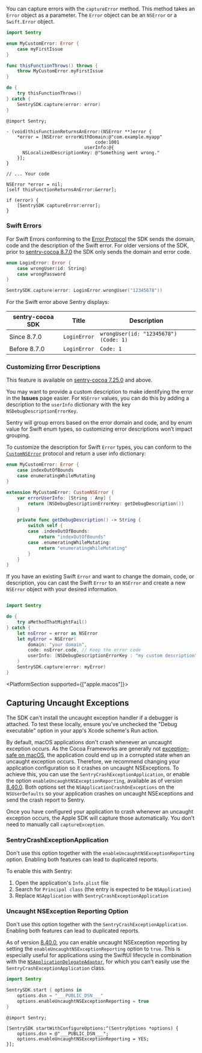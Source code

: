 You can capture errors with the `captureError` method. This method takes an `Error` object as a parameter. The `Error` object can be an `NSError` or a `Swift.Error` object.

```swift {tabTitle:Swift}
import Sentry

enum MyCustomError: Error {
    case myFirstIssue
}

func thisFunctionThrows() throws {
    throw MyCustomError.myFirstIssue
} 

do {
    try thisFunctionThrows()
} catch {
    SentrySDK.capture(error: error)
}
```

```objc {tabTitle:Objective-C}
@import Sentry;

- (void)thisFunctionReturnsAnError:(NSError **)error {
    *error = [NSError errorWithDomain:@"com.example.myapp"
                                 code:1001
                             userInfo:@{
      NSLocalizedDescriptionKey: @"Something went wrong."
    }];
}

// ... Your code

NSError *error = nil;
[self thisFunctionReturnsAnError:&error];

if (error) {
    [SentrySDK captureError:error];
}
```

### Swift Errors

For Swift Errors conforming to the [Error Protocol](https://developer.apple.com/documentation/swift/error) the SDK sends the domain, code and the description of the Swift error.
For older versions of the SDK, prior to [sentry-cocoa 8.7.0](https://github.com/getsentry/sentry-cocoa/blob/main/CHANGELOG.md#870) the SDK only sends the domain and error code.

```Swift
enum LoginError: Error {
    case wrongUser(id: String)
    case wrongPassword
}

SentrySDK.capture(error: LoginError.wrongUser("12345678"))
```

For the Swift error above Sentry displays:

| sentry-cocoa SDK | Title        | Description                           |
| ---------------- | ------------ | ------------------------------------- |
| Since 8.7.0      | `LoginError` | `wrongUser(id: "12345678") (Code: 1)` |
| Before 8.7.0     | `LoginError` | `Code: 1`                             |

### Customizing Error Descriptions

This feature is available on [sentry-cocoa 7.25.0](https://github.com/getsentry/sentry-cocoa/blob/main/CHANGELOG.md#7250) and above.

You may want to provide a custom description to make identifying the error in the **Issues** page easier. For `NSError` values, you can do this by adding a description to the `userInfo` dictionary with the key `NSDebugDescriptionErrorKey`.

Sentry will group errors based on the error domain and code, and by enum value for Swift enum types, so customizing error descriptions won’t impact grouping.

To customize the description for Swift `Error` types, you can conform to the [`CustomNSError`](https://developer.apple.com/documentation/foundation/customnserror) protocol and return a user info dictionary:

```swift {tabTitle:Swift}
enum MyCustomError: Error {
    case indexOutOfBounds
    case enumeratingWhileMutating
}

extension MyCustomError: CustomNSError {
    var errorUserInfo: [String : Any] {
        return [NSDebugDescriptionErrorKey: getDebugDescription()]
    }

    private func getDebugDescription() -> String {
        switch self {
        case .indexOutOfBounds:
            return "indexOutOfBounds"
        case .enumeratingWhileMutating:
            return "enumeratingWhileMutating"
        }
    }
}
```

If you have an existing Swift `Error` and want to change the domain, code, or description, you can cast the Swift `Error` to an `NSError` and create a new `NSError` object with your desired information.

```swift {tabTitle:Swift}

import Sentry

do {
    try aMethodThatMightFail()
} catch {
    let nsError = error as NSError
    let myError = NSError(
        domain: "your domain",
        code: nsError.code, // Keep the error code
        userInfo: [NSDebugDescriptionErrorKey : "my custom description"]
    )
    SentrySDK.capture(error: myError)
}
```

<PlatformSection supported={["apple.macos"]}>

## Capturing Uncaught Exceptions

<Alert>

The SDK can't install the uncaught exception handler if a debugger is attached. To test these locally, ensure you've unchecked the "Debug executable" option in your app's Xcode scheme's Run action.

</Alert>

By default, macOS applications don't crash whenever an uncaught exception occurs. As the Cocoa Frameworks are generally not [exception-safe on macOS](https://developer.apple.com/library/archive/documentation/Cocoa/Conceptual/Exceptions/Articles/ExceptionsAndCocoaFrameworks.html), the application could end up in a corrupted state when an uncaught exception occurs. Therefore, we recommend changing your application configuration so it crashes on uncaught NSExceptions. To achieve this, you can use the `SentryCrashExceptionApplication`, or enable the option `enableUncaughtNSExceptionReporting`, available as of version [8.40.0](https://github.com/getsentry/sentry-cocoa/blob/main/CHANGELOG.md#8400). Both options set the `NSApplicationCrashOnExceptions` on the `NSUserDefaults` so your application crashes on uncaught NSExceptions and send the crash report to Sentry.

Once you have configured your application to crash whenever an uncaught exception occurs, the Apple SDK will capture those automatically. You don't need to manually call `captureException`.

### SentryCrashExceptionApplication

<Alert level="warning">

Don't use this option together with the `enableUncaughtNSExceptionReporting` option. Enabling both features can lead to duplicated reports.

</Alert>

To enable this with Sentry:

1. Open the application's `Info.plist` file
2. Search for `Principal class` (the entry is expected to be `NSApplication`)
3. Replace `NSApplication` with `SentryCrashExceptionApplication`

### Uncaught NSException Reporting Option

<Alert level="warning">

Don't use this option together with the `SentryCrashExceptionApplication`. Enabling both features can lead to duplicated reports.

</Alert>

As of version [8.40.0](https://github.com/getsentry/sentry-cocoa/blob/main/CHANGELOG.md#8400), you can enable uncaught NSException reporting by setting the `enableUncaughtNSExceptionReporting` option to `true`. This is especially useful for applications using the SwiftUI lifecycle in combination with the [`NSApplicationDelegateAdaptor`](https://developer.apple.com/documentation/swiftui/nsapplicationdelegateadaptor), for which you can't easily use the `SentryCrashExceptionApplication` class.

```swift {tabTitle:Swift}
import Sentry

SentrySDK.start { options in
    options.dsn = "___PUBLIC_DSN___"
    options.enableUncaughtNSExceptionReporting = true
}
```
```objc {tabTitle:Objective-C}
@import Sentry;

[SentrySDK startWithConfigureOptions:^(SentryOptions *options) {
    options.dsn = @"___PUBLIC_DSN___";
    options.enableUncaughtNSExceptionReporting = YES;
}];
```

</PlatformSection>
